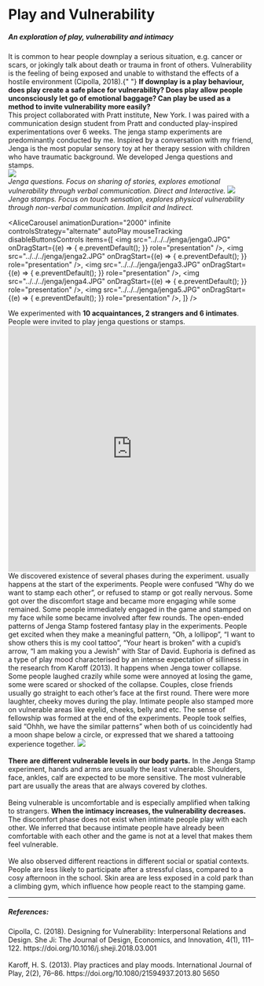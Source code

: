 
# Play and Vulnerability

<h5>An exploration of play, vulnerability and intimacy</h5>

<Gap margin={200} />
<Title>
  <h3>Introduction</h3>
</Title>
<Text>
  It is common to hear people downplay a serious situation, e.g. cancer or
  scars, or jokingly talk about death or trauma in front of others.
  Vulnerability is the feeling of being exposed and unable to withstand the
  effects of a hostile environment (Cipolla, 2018).{" "}
  <b>
    If downplay is a play behaviour, does play create a safe place for
    vulnerability? Does play allow people unconsciously let go of emotional
    baggage? Can play be used as a method to invite vulnerability more easily?
  </b>
  <br />
  This project collaborated with Pratt institute, New York. I was paired with a
  communication design student from Pratt and conducted play-inspired
  experimentations over 6 weeks. The jenga stamp experiments are predominantly
  conducted by me.
</Text>

<Title>
  <h3>Jenga Questions and Stamps</h3>
</Title>
<Text>
  Inspired by a conversation with my friend, Jenga is the most popular sensory
  toy at her therapy session with children who have traumatic background. We
  developed Jenga questions and stamps.
</Text>
<br />
<img src="../../../jenga/jenga-questions.jpg" />
<br />
<i>
  Jenga questions. Focus on sharing of stories, explores emotional vulnerability
  through verbal communication. Direct and Interactive.
</i>
<Gap margin={100} />
<img src="../../../jenga/jenga.png" />
<i>
  Jenga stamps. Focus on touch sensation, explores physical vulnerability
  through non-verbal communication. Implicit and Indirect.
</i>
<Gap margin={100} />

<AliceCarousel
  animationDuration="2000"
  infinite
  controlsStrategy="alternate"
  autoPlay
  mouseTracking
  disableButtonsControls
  items={[
    <img
      src="../../../jenga/jenga0.JPG"
      onDragStart={(e) => {
        e.preventDefault();
      }}
      role="presentation"
    />,
    <img
      src="../../../jenga/jenga2.JPG"
      onDragStart={(e) => {
        e.preventDefault();
      }}
      role="presentation"
    />,
    <img
      src="../../../jenga/jenga3.JPG"
      onDragStart={(e) => {
        e.preventDefault();
      }}
      role="presentation"
    />,
    <img
      src="../../../jenga/jenga4.JPG"
      onDragStart={(e) => {
        e.preventDefault();
      }}
      role="presentation"
    />,
    <img
      src="../../../jenga/jenga5.JPG"
      onDragStart={(e) => {
        e.preventDefault();
      }}
      role="presentation"
    />,
  ]}
/>
<Gap margin={100} />

<Title>
  <h3>Experiments</h3>
</Title>
<Text>
  We experimented with <b>10 acquaintances, 2 strangers and 6 intimates</b>.
  People were invited to play jenga questions or stamps.
</Text>

<iframe
  width="100%"
  height="500"
  src="https://www.youtube.com/embed/n2KP8_oxVfw"
  title="YouTube video player"
  frameborder="0"
  allow="accelerometer; autoplay; clipboard-write; encrypted-media; gyroscope; picture-in-picture; web-share"
  allowfullscreen
></iframe>

<Title>
  <h3>Insights</h3>
</Title>
We discovered existence of several phases during the experiment.

<Text title="Discomfort">
  <ImageText src="../../../jenga/discomfort.jpg">
    usually happens at the start of the experiments. People were confused “Why
    do we want to stamp each other”, or refused to stamp or got really nervous.
    Some got over the discomfort stage and became more engaging while some
    remained.
  </ImageText>
</Text>

<Text title="Engaging">
  <ImageText src="../../../jenga/engaging.jpg">
    Some people immediately engaged in the game and stamped on my face while
    some became involved after few rounds.
  </ImageText>
</Text>

<Text title="Fantasy Play">
  <ImageText src="../../../jenga/fantasy.jpg">
    The open-ended patterns of Jenga Stamp fostered fantasy play in the
    experiments. People get excited when they make a meaningful pattern, “Oh, a
    lollipop”, “I want to show others this is my cool tattoo”, “Your heart is
    broken” with a cupid’s arrow, “I am making you a Jewish” with Star of David.
  </ImageText>
</Text>

<Text title="Euphoria">
  <ImageText src="../../../jenga/euphoria.jpg">
    Euphoria is defined as a type of play mood characterised by an intense
    expectation of silliness in the research from Karoff (2013). It happens when
    Jenga tower collapse. Some people laughed crazily while some were annoyed at
    losing the game, some were scared or shocked of the collapse.
  </ImageText>
</Text>

<Text title="Intimacy">
  <ImageText src="../../../jenga/intimacy.jpg">
    Couples, close friends usually go straight to each other’s face at the first
    round. There were more laughter, cheeky moves during the play. Intimate
    people also stamped more on vulnerable areas like eyelid, cheeks, belly and
    etc.
  </ImageText>
</Text>

<Text title="Fellowship">
  <ImageText src="../../../jenga/fellowship.jpg">
    The sense of fellowship was formed at the end of the experiments. People
    took selfies, said “Ohhh, we have the similar patterns” when both of us
    coincidently had a moon shape below a circle, or expressed that we shared a
    tattooing experience together.
  </ImageText>
</Text>

<Text title="Vulnerability and Intimacy">
  <img src="../../../jenga/vulnerable-levels.png" />
  <br /> <br />
  <b> There are different vulnerable levels in our body parts.</b> In the Jenga
  Stamp experiment, hands and arms are usually the least vulnerable. Shoulders,
  face, ankles, calf are expected to be more sensitive. The most vulnerable part
  are usually the areas that are always covered by clothes. <br />
  <br />
  Being vulnerable is uncomfortable and is especially amplified when talking to
  strangers. <b>When the intimacy increases, the vulnerability decreases.</b>
  The discomfort phase does not exist when intimate people play with each other.
  We inferred that because intimate people have already been comfortable with each
  other and the game is not at a level that makes them feel vulnerable.
  <br /> <br />
  We also observed different reactions in different social or spatial contexts. People
  are less likely to participate after a stressful class, compared to a cosy afternoon
  in the school. Skin area are less exposed in a cold park than a climbing gym, which
  influence how people react to the stamping game.
</Text>

<Gap margin={100} />

<hr />

##### References:

<div>
  Cipolla, C. (2018). Designing for Vulnerability: Interpersonal Relations and
  Design. She Ji: The Journal of Design, Economics, and Innovation, 4(1),
  111–122. https://doi.org/10.1016/j.sheji.2018.03.001
</div>
<br />
<div>
  Karoff, H. S. (2013). Play practices and play moods. International Journal of
  Play, 2(2), 76–86. https://doi.org/10.1080/21594937.2013.80 5650
</div>
